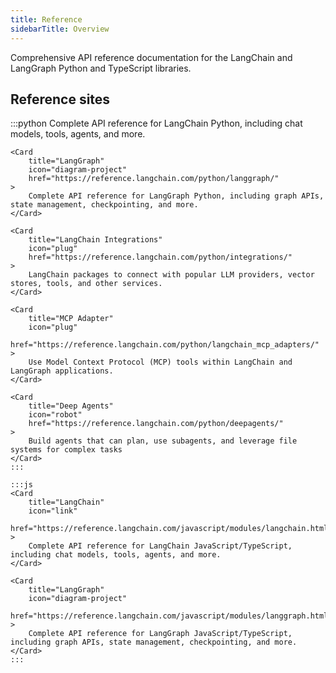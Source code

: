 ```yaml
---
title: Reference
sidebarTitle: Overview
---
```


Comprehensive API reference documentation for the LangChain and LangGraph Python and TypeScript libraries.

## Reference sites

<CardGroup cols={2}>
    :::python
    <Card
        title="LangChain"
        icon="link"
        href="https://reference.langchain.com/python/langchain/"
    >
        Complete API reference for LangChain Python, including chat models, tools, agents, and more.
    </Card>

    <Card
        title="LangGraph"
        icon="diagram-project"
        href="https://reference.langchain.com/python/langgraph/"
    >
        Complete API reference for LangGraph Python, including graph APIs, state management, checkpointing, and more.
    </Card>

    <Card
        title="LangChain Integrations"
        icon="plug"
        href="https://reference.langchain.com/python/integrations/"
    >
        LangChain packages to connect with popular LLM providers, vector stores, tools, and other services.
    </Card>

    <Card
        title="MCP Adapter"
        icon="plug"
        href="https://reference.langchain.com/python/langchain_mcp_adapters/"
    >
        Use Model Context Protocol (MCP) tools within LangChain and LangGraph applications.
    </Card>

    <Card
        title="Deep Agents"
        icon="robot"
        href="https://reference.langchain.com/python/deepagents/"
    >
        Build agents that can plan, use subagents, and leverage file systems for complex tasks
    </Card>
    :::

    :::js
    <Card
        title="LangChain"
        icon="link"
        href="https://reference.langchain.com/javascript/modules/langchain.html"
    >
        Complete API reference for LangChain JavaScript/TypeScript, including chat models, tools, agents, and more.
    </Card>

    <Card
        title="LangGraph"
        icon="diagram-project"
        href="https://reference.langchain.com/javascript/modules/langgraph.html"
    >
        Complete API reference for LangGraph JavaScript/TypeScript, including graph APIs, state management, checkpointing, and more.
    </Card>
    :::
</CardGroup>


